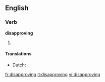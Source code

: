 ==English==

===Verb===
'''disapproving'''

# {{present participle of|disapprove}}

====Translations====
{{trans-top|present participle of disapprove}}
* Dutch: {{t-|nl|afkeurend}}
{{trans-mid}}
{{trans-bottom}}

[[fr:disapproving]]
[[it:disapproving]]
[[vi:disapproving]]